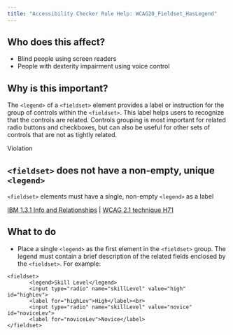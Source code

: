 ```yaml
---
title: "Accessibility Checker Rule Help: WCAG20_Fieldset_HasLegend"
---
```


<div className="toolHelp">
<Row>
<Column colLg={5} colMd={3} colSm={4} className="toolLeft">

## Who does this affect?

* Blind people using screen readers
* People with dexterity impairment using voice control

## Why is this important?

The `<legend>` of a `<fieldset>` element provides a label or instruction for the group of controls within the `<fieldset>`. This label helps users to recognize that the controls are related. Controls grouping is most important for related radio buttons and checkboxes, but can also be useful for other sets of controls that are not as tightly related.

</Column>
<Column colLg={11} colMd={5} colSm={4} className="toolMain">

<div id="locLevel" className="level-violation">Violation</div>

## `<fieldset>` does not have a non-empty, unique `<legend>`
`<fieldset>` elements must have a single, non-empty `<legend>` as a label

[IBM 1.3.1 Info and Relationships](https://www.ibm.com/able/guidelines/ci162/info_and_relationships.html) | [WCAG 2.1 technique H71](https://www.w3.org/WAI/WCAG21/Techniques/html/H71)

<div id="locSnippet"></div>

## What to do

 * Place a single `<legend>` as the first element in the `<fieldset>` group. The legend must contain a brief description of the related fields enclosed by the `<fieldset>`.
For example:

```
<fieldset>
       <legend>Skill Level</legend>
       <input type="radio" name="skillLevel" value="high" id="highLev">
       <label for="highLev">High</label><br>
       <input type="radio" name="skillLevel" value="novice" id="noviceLev">
       <label for="noviceLev">Novice</label>
</fieldset>
```

</Column>
</Row>
</div>
